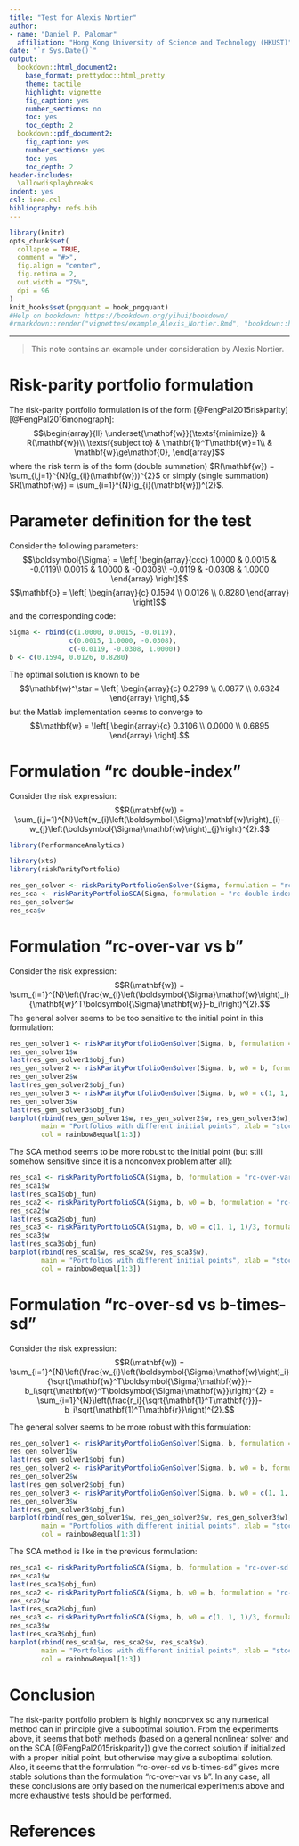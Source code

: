 ```yaml
---
title: "Test for Alexis Nortier"
author:
- name: "Daniel P. Palomar"
  affiliation: "Hong Kong University of Science and Technology (HKUST)"
date: "`r Sys.Date()`"
output:
  bookdown::html_document2:
    base_format: prettydoc::html_pretty
    theme: tactile
    highlight: vignette
    fig_caption: yes
    number_sections: no
    toc: yes
    toc_depth: 2
  bookdown::pdf_document2:
    fig_caption: yes
    number_sections: yes
    toc: yes
    toc_depth: 2
header-includes:
  \allowdisplaybreaks
indent: yes
csl: ieee.csl
bibliography: refs.bib
---
```


```r
library(knitr)
opts_chunk$set(
  collapse = TRUE,
  comment = "#>",
  fig.align = "center",
  fig.retina = 2,
  out.width = "75%",
  dpi = 96
)
knit_hooks$set(pngquant = hook_pngquant)
#Help on bookdown: https://bookdown.org/yihui/bookdown/
#rmarkdown::render("vignettes/example_Alexis_Nortier.Rmd", "bookdown::html_document2")
```

-----------
> This note contains an example under consideration by Alexis Nortier.


# Risk-parity portfolio formulation
The risk-parity portfolio formulation is of the form [@FengPal2015riskparity][@FengPal2016monograph]:
$$\begin{array}{ll}
\underset{\mathbf{w}}{\textsf{minimize}} & R(\mathbf{w})\\
\textsf{subject to} & \mathbf{1}^T\mathbf{w}=1\\
 & \mathbf{w}\ge\mathbf{0},
\end{array}$$
where the risk term is of the form (double summation) $R(\mathbf{w}) = \sum_{i,j=1}^{N}(g_{ij}(\mathbf{w}))^{2}$ or simply (single summation) $R(\mathbf{w}) = \sum_{i=1}^{N}(g_{i}(\mathbf{w}))^{2}$.

# Parameter definition for the test
Consider the following parameters:
$$\boldsymbol{\Sigma} = \left[
\begin{array}{ccc}
 1.0000 &  0.0015 & -0.0119\\
 0.0015 &  1.0000 & -0.0308\\
-0.0119 & -0.0308 &  1.0000
\end{array}
\right]$$
$$\mathbf{b} = \left[
\begin{array}{c}
 0.1594 \\
 0.0126 \\
 0.8280
\end{array}
\right]$$
and the corresponding code:
```r
Sigma <- rbind(c(1.0000, 0.0015, -0.0119),
               c(0.0015, 1.0000, -0.0308),
               c(-0.0119, -0.0308, 1.0000))
b <- c(0.1594, 0.0126, 0.8280)
```

The optimal solution is known to be
$$\mathbf{w}^\star = \left[
\begin{array}{c}
 0.2799 \\
 0.0877 \\
 0.6324
\end{array}
\right],$$
but the Matlab implementation seems to converge to
$$\mathbf{w} = \left[
\begin{array}{c}
 0.3106 \\
 0.0000 \\
 0.6895
\end{array}
\right].$$

# Formulation "rc double-index"
Consider the risk expression:
$$R(\mathbf{w}) = \sum_{i,j=1}^{N}\left(w_{i}\left(\boldsymbol{\Sigma}\mathbf{w}\right)_{i}-w_{j}\left(\boldsymbol{\Sigma}\mathbf{w}\right)_{j}\right)^{2}.$$
```r
library(PerformanceAnalytics)
```

```r
library(xts)
library(riskParityPortfolio)

res_gen_solver <- riskParityPortfolioGenSolver(Sigma, formulation = "rc-double-index")
res_sca <- riskParityPortfolioSCA(Sigma, formulation = "rc-double-index")
res_gen_solver$w
res_sca$w
```



# Formulation "rc-over-var vs b"
Consider the risk expression:
$$R(\mathbf{w}) = \sum_{i=1}^{N}\left(\frac{w_{i}\left(\boldsymbol{\Sigma}\mathbf{w}\right)_i}{\mathbf{w}^T\boldsymbol{\Sigma}\mathbf{w}}-b_i\right)^{2}.$$
The general solver seems to be too sensitive to the initial point in this formulation:
```r
res_gen_solver1 <- riskParityPortfolioGenSolver(Sigma, b, formulation = "rc-over-var vs b")
res_gen_solver1$w
last(res_gen_solver1$obj_fun)
res_gen_solver2 <- riskParityPortfolioGenSolver(Sigma, b, w0 = b, formulation = "rc-over-var vs b")
res_gen_solver2$w
last(res_gen_solver2$obj_fun)
res_gen_solver3 <- riskParityPortfolioGenSolver(Sigma, b, w0 = c(1, 1, 1)/3, formulation = "rc-over-var vs b")
res_gen_solver3$w
last(res_gen_solver3$obj_fun)
barplot(rbind(res_gen_solver1$w, res_gen_solver2$w, res_gen_solver3$w),
        main = "Portfolios with different initial points", xlab = "stocks", ylab = "dollars", beside = TRUE,
        col = rainbow8equal[1:3])
```
The SCA method seems to be more robust to the initial point (but still somehow sensitive since it is a nonconvex problem after all):
```r
res_sca1 <- riskParityPortfolioSCA(Sigma, b, formulation = "rc-over-var vs b")
res_sca1$w
last(res_sca1$obj_fun)
res_sca2 <- riskParityPortfolioSCA(Sigma, b, w0 = b, formulation = "rc-over-var vs b")
res_sca2$w
last(res_sca2$obj_fun)
res_sca3 <- riskParityPortfolioSCA(Sigma, b, w0 = c(1, 1, 1)/3, formulation = "rc-over-var vs b")
res_sca3$w
last(res_sca3$obj_fun)
barplot(rbind(res_sca1$w, res_sca2$w, res_sca3$w),
        main = "Portfolios with different initial points", xlab = "stocks", ylab = "dollars", beside = TRUE,
        col = rainbow8equal[1:3])
```


# Formulation "rc-over-sd vs b-times-sd"
Consider the risk expression:
 $$R(\mathbf{w}) = \sum_{i=1}^{N}\left(\frac{w_{i}\left(\boldsymbol{\Sigma}\mathbf{w}\right)_i}{\sqrt{\mathbf{w}^T\boldsymbol{\Sigma}\mathbf{w}}}-b_i\sqrt{\mathbf{w}^T\boldsymbol{\Sigma}\mathbf{w}}\right)^{2} = \sum_{i=1}^{N}\left(\frac{r_i}{\sqrt{\mathbf{1}^T\mathbf{r}}}-b_i\sqrt{\mathbf{1}^T\mathbf{r}}\right)^{2}.$$

The general solver seems to be more robust with this formulation:
```r
res_gen_solver1 <- riskParityPortfolioGenSolver(Sigma, b, formulation = "rc-over-sd vs b-times-sd")
res_gen_solver1$w
last(res_gen_solver1$obj_fun)
res_gen_solver2 <- riskParityPortfolioGenSolver(Sigma, b, w0 = b, formulation = "rc-over-sd vs b-times-sd")
res_gen_solver2$w
last(res_gen_solver2$obj_fun)
res_gen_solver3 <- riskParityPortfolioGenSolver(Sigma, b, w0 = c(1, 1, 1)/3, formulation = "rc-over-sd vs b-times-sd")
res_gen_solver3$w
last(res_gen_solver3$obj_fun)
barplot(rbind(res_gen_solver1$w, res_gen_solver2$w, res_gen_solver3$w),
        main = "Portfolios with different initial points", xlab = "stocks", ylab = "dollars", beside = TRUE,
        col = rainbow8equal[1:3])
```

The SCA method is like in the previous formulation:
```r
res_sca1 <- riskParityPortfolioSCA(Sigma, b, formulation = "rc-over-sd vs b-times-sd")
res_sca1$w
last(res_sca1$obj_fun)
res_sca2 <- riskParityPortfolioSCA(Sigma, b, w0 = b, formulation = "rc-over-sd vs b-times-sd")
res_sca2$w
last(res_sca2$obj_fun)
res_sca3 <- riskParityPortfolioSCA(Sigma, b, w0 = c(1, 1, 1)/3, formulation = "rc-over-sd vs b-times-sd")
res_sca3$w
last(res_sca3$obj_fun)
barplot(rbind(res_sca1$w, res_sca2$w, res_sca3$w),
        main = "Portfolios with different initial points", xlab = "stocks", ylab = "dollars", beside = TRUE,
        col = rainbow8equal[1:3])
```

# Conclusion
The risk-parity portfolio problem is highly nonconvex so any numerical method can in principle give a suboptimal solution. From the experiments above, it seems that both methods (based on a general nonlinear solver and on the SCA [@FengPal2015riskparity]) give the correct solution if initialized with a proper initial point, but otherwise may give a suboptimal solution. Also, it seems that the formulation “rc-over-sd vs b-times-sd” gives more stable solutions than the formulation “rc-over-var vs b”. In any case, all these conclusions are only based on the numerical experiments above and more exhaustive tests should be performed.


# References {-}
\setlength{\parindent}{-0.2in}
\setlength{\leftskip}{0.2in}
\setlength{\parskip}{8pt}
\noindent



